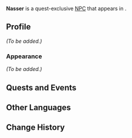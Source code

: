 {{Meta
|missing_NPC_profile  = yes
}}
{{Character Infobox
|type             = Quest NPC
|image            = NPC Nasser.png
|region           = Sumeru
|location         = Sumeru
|affiliation      = 
|title            = 

|ancestry         = <!-- Clan/family -->
|father           = 
|mother           = 
|spouse           = 
|sibling          = 
|child            = 
|relative         = 

|voiceEN          = 
|voiceCN          = 
|voiceJP          = 
}}
'''Nasser''' is a quest-exclusive [[NPC]] that appears in {{Quest|Lingering Warmth}}.

<!--
==Location==
{{subst:#tag:gallery|
NPC Location {{subst:PAGENAME}}.png{{subst:!}}{{subst:PAGENAME}}'s location
NPC Location {{subst:PAGENAME}} Context.png{{subst:!}}Additional context
}}
-->
==Profile==
<!--Detailed story/lore information goes here.-->
''(To be added.)''

===Appearance===
<!--Keep appearance section short and concise. Limit to 2 paragraphs with 3-4 sentences each.-->
''(To be added.)''

==Quests and Events==
{{Quests and Events}}
<!--
==Trivia==
* 
-->
==Other Languages==
{{Other Languages
|default_hidden = 1
|en      = Nasser
|zhs     = 纳赛尔
|zhs_rm  = Nàsài'ěr
|zht     = 納賽爾
|zht_rm  = Nàsài'ěr
|ja      = ナセイル
|ja_rm   = Naseiru
|ko      = 나세르
|es      = Nasser
|fr      = Nasser
|ru      = Нассер
|th      = Nasser
|vi      = Nasser
|de      = Nasser
|id      = Nasser
|pt      = Nasser
}}

==Change History==
{{Change History|3.2}}
<!--
==References==
{{Reflist}}
-->